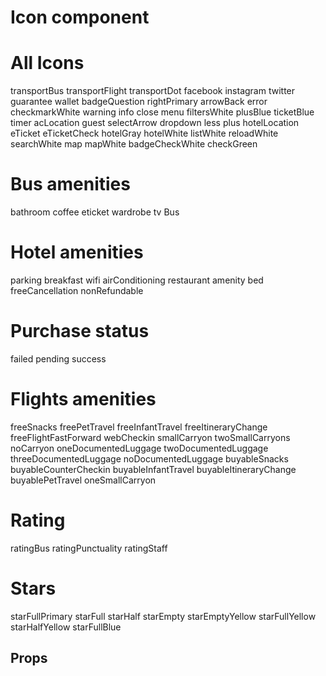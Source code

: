 
<Meta title="Atoms|Icon" component={Icon} />

# Icon component

<Preview>
  <Story name="Icon Story">
    <Icon
      size={select(
        'Size',
        {
          Small: 'S',
          Medium: 'M',
          Large: 'L',
          XLarge: 'XL',
          XXLarge: 'XXL',
        },
        'L'
      )}
      hasMargin={boolean('Has magin?', false)}
      type={text('Type', 'twitter')}
      margin={number('Margin - px', 10)}
    />
  </Story>
</Preview>

# All Icons

<Preview>
  <Story name="All Icons" parameters={{backgrounds: [...backgroundColors, { name: 'gray200', value: '#E6E6E6', default: true }]}}>
    <Spacing vertical size="XL">
      <Spacing flexGrow isResponsive>
        <Spacing vertical alignItems="center">
          <Icon size="L" type="transportBus" />
          <Text size="M">transportBus</Text>
        </Spacing>
        <Spacing vertical alignItems="center">
          <Icon size="L" type="transportFlight" />
          <Text size="M">transportFlight</Text>
        </Spacing>
        <Spacing vertical alignItems="center">
          <Icon size="L" type="transportDot" />
          <Text size="M">transportDot</Text>
        </Spacing>
        <Spacing vertical alignItems="center">
          <Icon size="L" type="facebook" />
          <Text size="M">facebook</Text>
        </Spacing>
        <Spacing vertical alignItems="center">
          <Icon size="L" type="instagram" />
          <Text size="M">instagram</Text>
        </Spacing>
      </Spacing>
      <Spacing flexGrow isResponsive>
        <Spacing vertical alignItems="center">
          <Icon size="L" type="twitter" />
          <Text size="M">twitter</Text>
        </Spacing>
        <Spacing vertical alignItems="center">
          <Icon size="L" type="guarantee" />
          <Text size="M">guarantee</Text>
        </Spacing>
        <Spacing vertical alignItems="center">
          <Icon size="L" type="wallet" />
          <Text size="M">wallet</Text>
        </Spacing>
        <Spacing vertical alignItems="center">
          <Icon size="L" type="badgeQuestion" />
          <Text size="M">badgeQuestion</Text>
        </Spacing>
        <Spacing vertical alignItems="center">
          <Icon size="L" type="rightPrimary" />
          <Text size="M">rightPrimary</Text>
        </Spacing>
      </Spacing>
      <Spacing flexGrow isResponsive>
        <Spacing vertical alignItems="center">
          <Icon size="L" type="arrowBack" />
          <Text size="M">arrowBack</Text>
        </Spacing>
        <Spacing vertical alignItems="center">
          <Icon size="L" type="error" />
          <Text size="M">error</Text>
        </Spacing>
        <Spacing vertical alignItems="center">
          <Icon size="L" type="checkmarkWhite" />
          <Text size="M">checkmarkWhite</Text>
        </Spacing>
        <Spacing vertical alignItems="center">
          <Icon size="L" type="warning" />
          <Text size="M">warning</Text>
        </Spacing>
        <Spacing vertical alignItems="center">
          <Icon size="L" type="info" />
          <Text size="M">info</Text>
        </Spacing>
      </Spacing>
      <Spacing flexGrow isResponsive>
        <Spacing vertical alignItems="center">
          <Icon size="L" type="close" />
          <Text size="M">close</Text>
        </Spacing>
        <Spacing vertical alignItems="center">
          <Icon size="L" type="menu" />
          <Text size="M">menu</Text>
        </Spacing>
        <Spacing vertical alignItems="center">
          <Icon size="L" type="filtersWhite" />
          <Text size="M">filtersWhite</Text>
        </Spacing>
        <Spacing vertical alignItems="center">
          <Icon size="L" type="plusBlue" />
          <Text size="M">plusBlue</Text>
        </Spacing>
        <Spacing vertical alignItems="center">
          <Icon size="L" type="ticketBlue" />
          <Text size="M">ticketBlue</Text>
        </Spacing>
      </Spacing>
      <Spacing flexGrow isResponsive>
        <Spacing vertical alignItems="center">
          <Icon size="L" type="timer" />
          <Text size="M">timer</Text>
        </Spacing>
        <Spacing vertical alignItems="center">
          <Icon size="L" type="acLocation" />
          <Text size="M">acLocation</Text>
        </Spacing>
        <Spacing vertical alignItems="center">
          <Icon size="L" type="guest" />
          <Text size="M">guest</Text>
        </Spacing>
        <Spacing vertical alignItems="center">
          <Icon size="L" type="selectArrow" />
          <Text size="M">selectArrow</Text>
        </Spacing>
        <Spacing vertical alignItems="center">
          <Icon size="L" type="dropdown" />
          <Text size="M">dropdown</Text>
        </Spacing>
      </Spacing>
      <Spacing flexGrow isResponsive>
        <Spacing vertical alignItems="center">
          <Icon size="L" type="less" />
          <Text size="M">less</Text>
        </Spacing>
        <Spacing vertical alignItems="center">
          <Icon size="L" type="plus" />
          <Text size="M">plus</Text>
        </Spacing>
        <Spacing vertical alignItems="center">
          <Icon size="L" type="hotelLocation" />
          <Text size="M">hotelLocation</Text>
        </Spacing>
        <Spacing vertical alignItems="center">
          <Icon size="L" type="eTicket" />
          <Text size="M">eTicket</Text>
        </Spacing>
        <Spacing vertical alignItems="center">
          <Icon size="L" type="eTicketCheck" />
          <Text size="M">eTicketCheck</Text>
        </Spacing>
      </Spacing>
      <Spacing flexGrow isResponsive>
        <Spacing vertical alignItems="center">
          <Icon size="L" type="hotelGray" />
          <Text size="M">hotelGray</Text>
        </Spacing>
        <Spacing vertical alignItems="center">
          <Icon size="L" type="hotelWhite" />
          <Text size="M">hotelWhite</Text>
        </Spacing>
        <Spacing vertical alignItems="center">
          <Icon size="L" type="listWhite" />
          <Text size="M">listWhite</Text>
        </Spacing>
        <Spacing vertical alignItems="center">
          <Icon size="L" type="reloadWhite" />
          <Text size="M">reloadWhite</Text>
        </Spacing>
        <Spacing vertical alignItems="center">
          <Icon size="L" type="searchWhite" />
          <Text size="M">searchWhite</Text>
        </Spacing>
      </Spacing>
        <Spacing flexGrow isResponsive>
        <Spacing vertical alignItems="center">
          <Icon size="L" type="map" />
          <Text size="M">map</Text>
        </Spacing>
        <Spacing vertical alignItems="center">
          <Icon size="L" type="mapWhite" />
          <Text size="M">mapWhite</Text>
        </Spacing>
        <Spacing vertical alignItems="center">
          <Icon size="L" type="badgeCheckWhite" />
          <Text size="M">badgeCheckWhite</Text>
        </Spacing>
        <Spacing vertical alignItems="center">
          <Icon size="L" type="checkGreen" />
          <Text size="M">checkGreen</Text>
        </Spacing>
        <Spacing vertical alignItems="center">
          <Icon size="L" type="error" />
        </Spacing>
      </Spacing>
    </Spacing>
  </Story>
</Preview>

# Bus amenities

<Preview>
  <Story name="Bus amenities">
    <Spacing vertical size="XL">
      <Spacing flexGrow isResponsive>
        <Spacing vertical alignItems="center">
          <Icon size="L" type="bathroom" />
          <Text size="M">bathroom</Text>
        </Spacing>
        <Spacing vertical alignItems="center">
          <Icon size="L" type="coffee" />
          <Text size="M">coffee</Text>
        </Spacing>
        <Spacing vertical alignItems="center">
          <Icon size="L" type="eticket" />
          <Text size="M">eticket</Text>
        </Spacing>
        <Spacing vertical alignItems="center">
          <Icon size="L" type="wardrobe" />
          <Text size="M">wardrobe</Text>
        </Spacing>
        <Spacing vertical alignItems="center">
          <Icon size="L" type="tv" />
          <Text size="M">tv</Text>
        </Spacing>
        <Spacing vertical alignItems="center">
          <Icon size="L" type="bus" />
          <Text size="M">Bus</Text>
        </Spacing>
      </Spacing>
    </Spacing>
  </Story>
</Preview>

# Hotel amenities

<Preview>
  <Story name="Hotel amenities">
    <Spacing vertical size="XL">
      <Spacing flexGrow isResponsive>
        <Spacing vertical alignItems="center">
          <Icon size="L" type="parking" />
          <Text size="M">parking</Text>
        </Spacing>
        <Spacing vertical alignItems="center">
          <Icon size="L" type="breakfast" />
          <Text size="M">breakfast</Text>
        </Spacing>
        <Spacing vertical alignItems="center">
          <Icon size="L" type="wifi" />
          <Text size="M">wifi</Text>
        </Spacing>
        <Spacing vertical alignItems="center">
          <Icon size="L" type="airConditioning" />
          <Text size="M">airConditioning</Text>
        </Spacing>
        <Spacing vertical alignItems="center">
          <Icon size="L" type="restaurant" />
          <Text size="M">restaurant</Text>
        </Spacing>
      </Spacing>
      <Spacing flexGrow isResponsive>
        <Spacing vertical alignItems="center">
          <Icon size="L" type="amenity" />
          <Text size="M">amenity</Text>
        </Spacing>
        <Spacing vertical alignItems="center">
          <Icon size="L" type="bed" />
          <Text size="M">bed</Text>
        </Spacing>
        <Spacing vertical alignItems="center">
          <Icon size="L" type="freeCancellation" />
          <Text size="M">freeCancellation</Text>
        </Spacing>
        <Spacing vertical alignItems="center">
          <Icon size="L" type="nonRefundable" />
          <Text size="M">nonRefundable</Text>
        </Spacing>
        <Spacing vertical alignItems="center">
          <Icon size="L" type="error" />
        </Spacing>
      </Spacing>
    </Spacing>
  </Story>
</Preview>

# Purchase status

<Preview>
  <Story name="Purchase status">
    <Spacing vertical size="XL">
      <Spacing flexGrow isResponsive>
        <Spacing vertical alignItems="center">
          <Icon size="XXL" type="purchaseFailed" />
          <Text size="M">failed</Text>
        </Spacing>
        <Spacing vertical alignItems="center">
          <Icon size="XXL" type="purchasePending" />
          <Text size="M">pending</Text>
        </Spacing>
        <Spacing vertical alignItems="center">
          <Icon size="XXL" type="purchaseSuccess" />
          <Text size="M">success</Text>
        </Spacing>
        <Spacing vertical alignItems="center">
          <Icon size="L" type="error" />
        </Spacing>
        <Spacing vertical alignItems="center">
          <Icon size="L" type="error" />
        </Spacing>
      </Spacing>
    </Spacing>
  </Story>
</Preview>

# Flights amenities

<Preview>
  <Story name="Flights amenities">
    <Spacing vertical size="XL">
      <Spacing flexGrow isResponsive>
        <Spacing vertical alignItems="center">
          <Icon size="L" type="freeSnacks" />
          <Text size="M">freeSnacks</Text>
        </Spacing>
        <Spacing vertical alignItems="center">
          <Icon size="L" type="freePetTravel" />
          <Text size="M">freePetTravel</Text>
        </Spacing>
        <Spacing vertical alignItems="center">
          <Icon size="L" type="freeInfantTravel" />
          <Text size="M">freeInfantTravel</Text>
        </Spacing>
        <Spacing vertical alignItems="center">
          <Icon size="L" type="freeItineraryChange" />
          <Text size="M">freeItineraryChange</Text>
        </Spacing>
      </Spacing>
      <Spacing flexGrow isResponsive>
        <Spacing vertical alignItems="center">
          <Icon size="L" type="freeFlightFastForward" />
          <Text size="M">freeFlightFastForward</Text>
        </Spacing>
        <Spacing vertical alignItems="center">
          <Icon size="L" type="webCheckin" />
          <Text size="M">webCheckin</Text>
        </Spacing>
        <Spacing vertical alignItems="center">
          <Icon size="L" type="smallCarryon" />
          <Text size="M">smallCarryon</Text>
        </Spacing>
        <Spacing vertical alignItems="center">
          <Icon size="L" type="twoSmallCarryons" />
          <Text size="M">twoSmallCarryons</Text>
        </Spacing>
      </Spacing>
      <Spacing flexGrow isResponsive>
        <Spacing vertical alignItems="center">
          <Icon size="L" type="noCarryon" />
          <Text size="M">noCarryon</Text>
        </Spacing>
        <Spacing vertical alignItems="center">
          <Icon size="L" type="oneDocumentedLuggage" />
          <Text size="M">oneDocumentedLuggage</Text>
        </Spacing>
        <Spacing vertical alignItems="center">
          <Icon size="L" type="twoDocumentedLuggage" />
          <Text size="M">twoDocumentedLuggage</Text>
        </Spacing>
        <Spacing vertical alignItems="center">
          <Icon size="L" type="threeDocumentedLuggage" />
          <Text size="M">threeDocumentedLuggage</Text>
        </Spacing>
      </Spacing>
      <Spacing flexGrow isResponsive>
        <Spacing vertical alignItems="center">
          <Icon size="L" type="noDocumentedLuggage" />
          <Text size="M">noDocumentedLuggage</Text>
        </Spacing>
        <Spacing vertical alignItems="center">
          <Icon size="L" type="buyableSnacks" />
          <Text size="M">buyableSnacks</Text>
        </Spacing>
        <Spacing vertical alignItems="center">
          <Icon size="L" type="buyableCounterCheckin" />
          <Text size="M">buyableCounterCheckin</Text>
        </Spacing>
        <Spacing vertical alignItems="center">
          <Icon size="L" type="buyableInfantTravel" />
          <Text size="M">buyableInfantTravel</Text>
        </Spacing>
      </Spacing>
      <Spacing flexGrow isResponsive>
        <Spacing vertical alignItems="center">
          <Icon size="L" type="buyableItineraryChange" />
          <Text size="M">buyableItineraryChange</Text>
        </Spacing>
        <Spacing vertical alignItems="center">
          <Icon size="L" type="buyablePetTravel" />
          <Text size="M">buyablePetTravel</Text>
        </Spacing>
        <Spacing vertical alignItems="center">
          <Icon size="L" type="oneSmallCarryon" />
          <Text size="M">oneSmallCarryon</Text>
        </Spacing>
        <Spacing vertical alignItems="center">
          <Icon size="L" type="error" />
        </Spacing>
      </Spacing>
    </Spacing>
  </Story>
</Preview>

# Rating

<Preview>
  <Story name="Rating">
    <Spacing vertical size="XL">
      <Spacing flexGrow isResponsive>
        <Spacing vertical alignItems="center">
          <Icon size="XL" type="ratingBus" />
          <Text size="M">ratingBus</Text>
        </Spacing>
        <Spacing vertical alignItems="center">
          <Icon size="XL" type="ratingPunctuality" />
          <Text size="M">ratingPunctuality</Text>
        </Spacing>
        <Spacing vertical alignItems="center">
          <Icon size="XL" type="ratingStaff" />
          <Text size="M">ratingStaff</Text>
        </Spacing>
        <Spacing vertical alignItems="center">
          <Icon size="L" type="error" />
        </Spacing>
        <Spacing vertical alignItems="center">
          <Icon size="L" type="error" />
        </Spacing>
      </Spacing>
    </Spacing>
  </Story>
</Preview>

# Stars

<Preview>
  <Story name="Stars">
    <Spacing vertical size="XL">
      <Spacing flexGrow isResponsive>
        <Spacing vertical alignItems="center">
          <Icon size="L" type="starFullPrimary" />
          <Text size="M">starFullPrimary</Text>
        </Spacing>
        <Spacing vertical alignItems="center">
          <Icon size="L" type="starFull" />
          <Text size="M">starFull</Text>
        </Spacing>
        <Spacing vertical alignItems="center">
          <Icon size="L" type="starHalf" />
          <Text size="M">starHalf</Text>
        </Spacing>
        <Spacing vertical alignItems="center">
          <Icon size="L" type="starEmpty" />
          <Text size="M">starEmpty</Text>
        </Spacing>
        <Spacing vertical alignItems="center">
          <Icon size="L" type="starEmptyYellow" />
          <Text size="M">starEmptyYellow </Text>
        </Spacing>
      </Spacing>
      <Spacing flexGrow isResponsive>
        <Spacing vertical alignItems="center">
          <Icon size="L" type="starFullYellow" />
          <Text size="M">starFullYellow</Text>
        </Spacing>
        <Spacing vertical alignItems="center">
          <Icon size="L" type="starHalfYellow" />
          <Text size="M">starHalfYellow</Text>
        </Spacing>
        <Spacing vertical alignItems="center">
          <Icon size="L" type="starFullBlue" />
          <Text size="M">starFullBlue</Text>
        </Spacing>
        <Spacing vertical alignItems="center">
          <Icon size="L" type="error" />
        </Spacing>
        <Spacing vertical alignItems="center">
          <Icon size="L" type="error" />
        </Spacing>
      </Spacing>
    </Spacing>
  </Story>
</Preview>

## Props

<Props of={Icon} />
